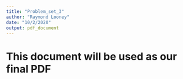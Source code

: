 ```yaml
---
title: "Problem_set_3"
author: "Raymond Looney"
date: "10/2/2020"
output: pdf_document
---
```


# This document will be used as our final PDF

